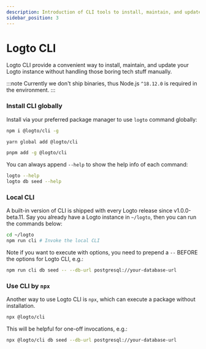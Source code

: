 ```yaml
---
description: Introduction of CLI tools to install, maintain, and update your Logto instance without handling those boring tech stuff manually.
sidebar_position: 3
---
```



# Logto CLI

Logto CLI provide a convenient way to install, maintain, and update your Logto instance without handling those boring tech stuff manually.

:::note
Currently we don't ship binaries, thus Node.js `^18.12.0` is required in the environment.
:::

### Install CLI globally

Install via your preferred package manager to use `logto` command globally:

<Tabs>

  <TabItem value="npm" label="npm">

```bash
npm i @logto/cli -g
```

  </TabItem>
  <TabItem value="yarn" label="Yarn">

```bash
yarn global add @logto/cli
```

  </TabItem>
  <TabItem value="pnpm" label="pnpm">

```bash
pnpm add -g @logto/cli
```

  </TabItem>

</Tabs>

You can always append `--help` to show the help info of each command:

```bash
logto --help
logto db seed --help
```

### Local CLI

A built-in version of CLI is shipped with every Logto release since v1.0.0-beta.11. Say you already have a Logto instance in `~/logto`, then you can run the commands below:

```bash
cd ~/logto
npm run cli # Invoke the local CLI
```

Note if you want to execute with options, you need to prepend a `--` BEFORE the options for Logto CLI, e.g.:

```bash
npm run cli db seed -- --db-url postgresql://your-database-url
```

### Use CLI by `npx`

Another way to use Logto CLI is `npx`, which can execute a package without installation.

```bash
npx @logto/cli
```

This will be helpful for one-off invocations, e.g.:

```bash
npx @logto/cli db seed --db-url postgresql://your-database-url
```
